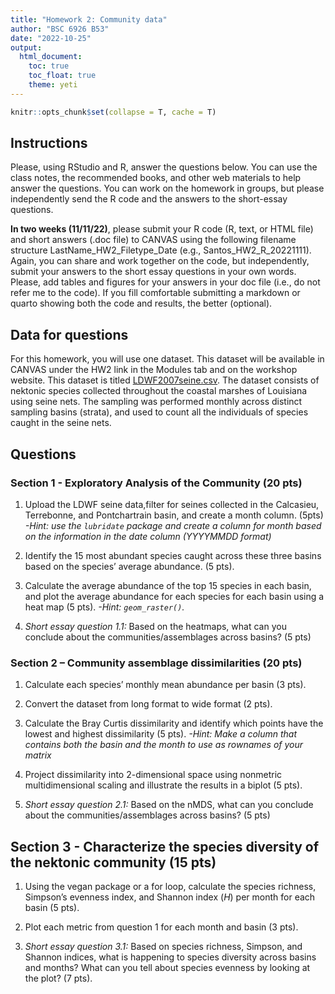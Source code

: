 ```yaml
---
title: "Homework 2: Community data"
author: "BSC 6926 B53"
date: "2022-10-25"
output: 
  html_document:
    toc: true
    toc_float: true
    theme: yeti
---
```


```r
knitr::opts_chunk$set(collapse = T, cache = T)
```

## Instructions

Please, using RStudio and R, answer the questions below. You can use the class notes, the recommended books, and other web materials to help answer the questions. You can work on the homework in groups, but please independently send the R code and the answers to the short-essay questions.

**In two weeks (11/11/22)**, please submit your R code (R, text, or HTML file) and short answers (.doc file) to CANVAS using the following filename structure LastName_HW2_Filetype_Date (e.g., Santos_HW2_R_20221111). Again, you can share and work together on the code, but independently, submit your answers to the short essay questions in your own words. Please, add tables and figures for your answers in your doc file (i.e., do not refer me to the code). If you fill comfortable submitting a markdown or quarto showing both the code and results, the better (optional).

## Data for questions

For this homework, you will use one dataset. This dataset will be available in CANVAS under the HW2 link in the Modules tab and on the workshop website. This dataset is titled [LDWF2007seine.csv](https://raw.githubusercontent.com/PCB5423/BSC6926_workshopScripts/master/data/LDWF2007seine.csv). The dataset consists of nektonic species collected throughout the coastal marshes of Louisiana using seine nets. The sampling was performed monthly across distinct sampling basins (strata), and used to count all the individuals of species caught in the seine nets.  

## Questions

### Section 1 - Exploratory Analysis of the Community (20 pts)
1. Upload the LDWF seine data,filter for seines collected in the Calcasieu, Terrebonne, and Pontchartrain basin, and create a month column. (5pts) \
*-Hint: use the `lubridate` package and create a column for month based on the information in the date column (YYYYMMDD format)*

2. Identify the 15 most abundant species caught across these three basins based on the species' average abundance. (5 pts).

3. Calculate the average abundance of the top 15 species in each basin, and plot the average abundance for each species for each basin using a heat map (5 pts). 
*-Hint: `geom_raster()`.*

4. *Short essay question 1.1:* Based on the heatmaps, what can you conclude about the communities/assemblages across basins? (5 pts)

### Section 2 – Community assemblage dissimilarities (20 pts)
1. Calculate each species' monthly mean abundance per basin (3 pts).\

2. Convert the dataset from long format to wide format (2 pts).

3. Calculate the Bray Curtis dissimilarity and identify which points have the lowest and highest dissimilarity (5 pts).
*-Hint: Make a column that contains both the basin and the month to use as rownames of your matrix*

4. Project dissimilarity into 2-dimensional space using nonmetric multidimensional scaling and illustrate the results in a biplot (5 pts).

5. *Short essay question 2.1:* Based on the nMDS, what can you conclude about the communities/assemblages across basins? (5 pts)

## Section 3 - Characterize the species diversity of the nektonic community (15 pts)
1. Using the vegan package or a for loop, calculate the species richness, Simpson's evenness index, and Shannon index ($H$) per month for each basin (5 pts).

2. Plot each metric from question 1 for each month and basin (3 pts). 

3. *Short essay question 3.1:* Based on species richness, Simpson, and Shannon indices, what is happening to species diversity across basins and months? What can you tell about species evenness by looking at the plot? (7 pts).


